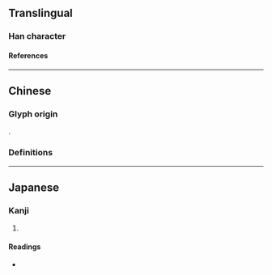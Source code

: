 {{also|廟|庙}}
{{character info/new}}
==Translingual==

===Han character===
{{Han char|rn=53|rad=广|as=08|sn=11|four=|canj=ITW|ids=⿸广苗}}

====References====
{{Han ref|kx=0348.160|dkj=09400|dj=0659.070|hdz=20892.060|uh=5EBF}}

----

==Chinese==

===Glyph origin===
{{Han etym}}
{{Han compound|广|苗|ls=psc|c1=s|c2=p}}.

===Definitions===
{{zh-see|廟|a}}

----

==Japanese==

===Kanji===
{{ja-kanji|grade=|rs=广08}}

# {{rfdef|ja|sort=广08}}

====Readings====
* {{ja-readings
|goon=みょう
|kanon=びょう
|kun=みたまや
}}